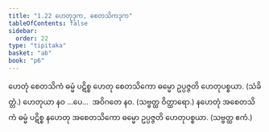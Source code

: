 ```yaml
---
title: "1.22 ဟေတုဒုက, စေတသိကဒုက"
tableOfContents: false
sidebar:
  order: 22
type: "tipitaka"
basket: "ab"
book: "p6"
---
```



<DynamicBreadcrumb />

<Division number="46" book="p6" e="ch" v="39" p="50">

<Paragraph number="134" book="p6">
ဟေတုံ စေတသိကံ ဓမ္မံ ပဋိစ္စ ဟေတု စေတသိကော ဓမ္မော ဥပ္ပဇ္ဇတိ ဟေတုပစ္စယာ. (သံခိတ္တံ.)
</Paragraph>

<Paragraph number="135" book="p6">
ဟေတုယာ နဝ …ပေ…  အဝိဂတေ နဝ. (သဗ္ဗတ္ထ ဝိတ္ထာရော.)
</Paragraph>

<Paragraph number="136" book="p6">
နဟေတုံ အစေတသိကံ ဓမ္မံ ပဋိစ္စ နဟေတု အစေတသိကော ဓမ္မော ဥပ္ပဇ္ဇတိ ဟေတုပစ္စယာ. (သဗ္ဗတ္ထ ဧကံ.)
</Paragraph>
</Division>